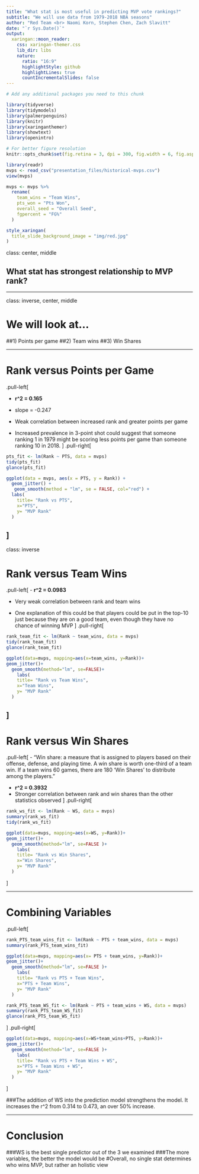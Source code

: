 ```yaml
---
title: "What stat is most useful in predicting MVP vote rankings?"
subtitle: "We will use data from 1979-2018 NBA seasons"
author: "Red Team <br> Naomi Korn, Stephen Chen, Zach Slavitt"
date: "`r Sys.Date()`"
output:
  xaringan::moon_reader:
    css: xaringan-themer.css
    lib_dir: libs
    nature:
      ratio: "16:9"
      highlightStyle: github
      highlightLines: true
      countIncrementalSlides: false
---
```


```r
# Add any additional packages you need to this chunk

library(tidyverse)
library(tidymodels)
library(palmerpenguins)
library(knitr)
library(xaringanthemer)
library(showtext)
library(openintro)
```

```r
# For better figure resolution
knitr::opts_chunk$set(fig.retina = 3, dpi = 300, fig.width = 6, fig.asp = 0.618, out.width = "80%")
```

```r
library(readr)
mvps <- read_csv("presentation_files/historical-mvps.csv")
view(mvps)

```

```r
mvps <- mvps %>% 
  rename(
    team_wins = "Team Wins",
    pts_won = "Pts Won",
    overall_seed = "Overall Seed",
    fgpercent = "FG%"
  )
```

```r
style_xaringan(
  title_slide_background_image = "img/red.jpg"
)
```


class: center, middle

## What stat has strongest relationship to MVP rank?

  
---

class: inverse, center, middle

# We will look at...
   ##1) Points per game
   ##2) Team wins
   ##3) Win Shares

---

# Rank versus Points per Game
.pull-left[

- **r^2 = 0.165** 

- slope = -0.247 

- Weak correlation between increased rank and greater points per game

- Increased prevalence in 3-point shot could suggest that someone ranking 1 in 1979 might be scoring less points per game than someone ranking 10 in 2018. 
]
.pull-right[
```r
pts_fit <- lm(Rank ~ PTS, data = mvps)
tidy(pts_fit)
glance(pts_fit)
```
```r
ggplot(data = mvps, aes(x = PTS, y = Rank)) +
  geom_jitter() +
   geom_smooth(method = "lm", se = FALSE, col="red") +
  labs(
    title= "Rank vs PTS",
    x="PTS",
    y= "MVP Rank"
  )
```
]
---

class: inverse

# Rank versus Team Wins

.pull-left[
- **r^2 = 0.0983**

- Very weak correlation between rank and  team wins

- One explanation of this could be that players could be put in the top-10 just because they are on a good team, even though they have no chance of winning MVP
]
.pull-right[
```r
rank_team_fit <- lm(Rank ~ team_wins, data = mvps)
tidy(rank_team_fit)
glance(rank_team_fit)
```

```r
ggplot(data=mvps, mapping=aes(x=team_wins, y=Rank))+
geom_jitter()+
  geom_smooth(method="lm", se=FALSE)+
    labs(
    title= "Rank vs Team Wins",
    x="Team Wins",
    y= "MVP Rank"
  )
```
]
---


# Rank versus Win Shares

.pull-left[
- "Win share: a measure that is assigned to players based on their offense, defense, and playing time. A win share is worth one-third of a team win. If a team wins 60 games, there are 180 'Win Shares' to distribute among the players."

- **r^2 = 0.3932**
- Stronger correlation between rank and win shares than the other statistics observed
]
.pull-right[

```r
rank_ws_fit <- lm(Rank ~ WS, data = mvps)
summary(rank_ws_fit)
tidy(rank_ws_fit)
```

```r
ggplot(data=mvps, mapping=aes(x=WS, y=Rank))+
geom_jitter()+
  geom_smooth(method="lm", se=FALSE )+
    labs(
    title= "Rank vs Win Shares",
    x="Win Shares",
    y= "MVP Rank"
  )
```
]


---

# Combining Variables

.pull-left[
```r
rank_PTS_team_wins_fit <- lm(Rank ~ PTS + team_wins, data = mvps)
summary(rank_PTS_team_wins_fit)
```
```r
ggplot(data=mvps, mapping=aes(x= PTS + team_wins, y=Rank))+
geom_jitter()+
  geom_smooth(method="lm", se=FALSE )+
    labs(
    title= "Rank vs PTS + Team Wins",
    x="PTS + Team Wins",
    y= "MVP Rank"
  )
```
```r
rank_PTS_team_WS_fit <- lm(Rank ~ PTS + team_wins + WS, data = mvps)
summary(rank_PTS_team_WS_fit)
glance(rank_PTS_team_WS_fit)
```
]
.pull-right[
```r
ggplot(data=mvps, mapping=aes(x=WS+team_wins+PTS, y=Rank))+
geom_jitter()+
  geom_smooth(method="lm", se=FALSE )+
    labs(
    title= "Rank vs PTS + Team Wins + WS",
    x="PTS + Team Wins + WS",
    y= "MVP Rank"
  )
```
]


 ###The addition of WS into the prediction model strengthens the model. It increases the r^2 from 0.314 to 0.473, an over 50% increase.


---

# Conclusion

  ###WS is the best single predictor out of the 3 we examined
  ###The more variables, the better the model would be
  #Overall, no single stat determines who wins MVP, but rather an holistic view




